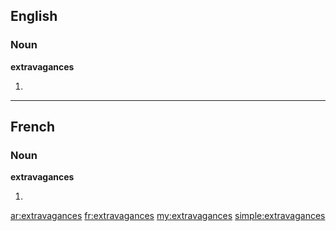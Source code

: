==English==

===Noun===
'''extravagances'''

# {{plural of|[[extravagance]]}}

----

==French==

===Noun===
'''extravagances''' {{f}}

# {{plural of|[[extravagance]]|lang=fr}}

[[ar:extravagances]]
[[fr:extravagances]]
[[my:extravagances]]
[[simple:extravagances]]